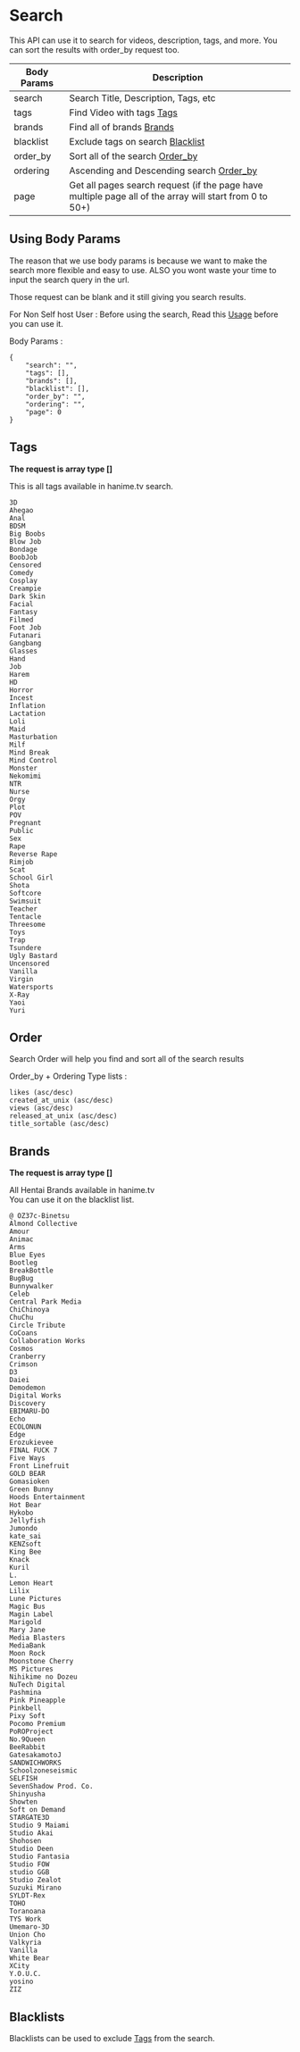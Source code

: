 
# Search

This API can use it to search for videos, description, tags, and more. You can sort the results with order_by request too.

| Body Params | Description                          |
|-------------|--------------------------------------|
| search      | Search Title, Description, Tags, etc |
| tags        | Find Video with tags [Tags](#tags)   |
| brands      | Find all of brands [Brands](#brands) |
| blacklist   | Exclude tags on search [Blacklist](#blacklists) |
| order_by    | Sort all of the search [Order_by](#order)|
| ordering    | Ascending and Descending search [Order_by](#order)|
| page        | Get all pages search request (if the page have multiple page all of the array will start from 0 to 50+)|

## Using Body Params

The reason that we use body params is because we want to make the search more flexible and easy to use. ALSO
you wont waste your time to input the search query in the url.  

<Callout>
  Those request can be blank and it still giving you search results.
</Callout>

For Non Self host User : Before using the search, Read this [Usage](#usage) before you can use it.

Body Params :

````req
{
    "search": "",
    "tags": [],
    "brands": [],
    "blacklist": [],
    "order_by": "",
    "ordering": "",
    "page": 0
}
````

## Tags

**The request is array type []**

This is all tags available in hanime.tv search.  


````tag
3D
Ahegao
Anal
BDSM
Big Boobs
Blow Job
Bondage
BoobJob
Censored
Comedy
Cosplay
Creampie
Dark Skin
Facial
Fantasy
Filmed
Foot Job
Futanari
Gangbang
Glasses
Hand
Job
Harem
HD
Horror
Incest
Inflation
Lactation
Loli
Maid
Masturbation
Milf
Mind Break
Mind Control
Monster
Nekomimi
NTR
Nurse
Orgy
Plot
POV
Pregnant
Public
Sex
Rape
Reverse Rape
Rimjob
Scat
School Girl
Shota
Softcore
Swimsuit
Teacher
Tentacle
Threesome
Toys
Trap
Tsundere
Ugly Bastard
Uncensored
Vanilla
Virgin
Watersports
X-Ray
Yaoi
Yuri
````

## Order

Search Order will help you find and sort all of the search results

Order_by + Ordering Type lists :

````order
likes (asc/desc)
created_at_unix (asc/desc)
views (asc/desc)
released_at_unix (asc/desc)
title_sortable (asc/desc)
````

## Brands

**The request is array type []**

All Hentai Brands available in hanime.tv  
You can use it on the blacklist list.


````brands
@ OZ37c-Binetsu
Almond Collective
Amour
Animac
Arms
Blue Eyes
Bootleg
BreakBottle
BugBug
Bunnywalker
Celeb
Central Park Media
ChiChinoya
ChuChu
Circle Tribute
CoCoans
Collaboration Works
Cosmos
Cranberry
Crimson
D3
Daiei
Demodemon
Digital Works
Discovery
EBIMARU-DO
Echo
ECOLONUN
Edge
Erozukievee
FINAL FUCK 7
Five Ways
Front Linefruit
GOLD BEAR
Gomasioken
Green Bunny
Hoods Entertainment
Hot Bear
Hykobo
Jellyfish
Jumondo
kate_sai
KENZsoft
King Bee
Knack
Kuril
L.
Lemon Heart
Lilix
Lune Pictures
Magic Bus
Magin Label
Marigold
Mary Jane
Media Blasters
MediaBank
Moon Rock
Moonstone Cherry
MS Pictures
Nihikime no Dozeu
NuTech Digital
Pashmina
Pink Pineapple
Pinkbell
Pixy Soft
Pocomo Premium
PoROProject 
No.9Queen 
BeeRabbit 
GatesakamotoJ
SANDWICHWORKS
Schoolzoneseismic
SELFISH
SevenShadow Prod. Co.
Shinyusha
Showten
Soft on Demand
STARGATE3D 
Studio 9 Maiami
Studio Akai 
Shohosen
Studio Deen
Studio Fantasia
Studio FOW
studio GGB
Studio Zealot
Suzuki Mirano
SYLDT-Rex
TOHO
Toranoana
TYS Work
Umemaro-3D
Union Cho
Valkyria
Vanilla
White Bear
XCity
Y.O.U.C.
yosino
ZIZ
````

## Blacklists

Blacklists can be used to exclude [Tags](#tags) from the search.